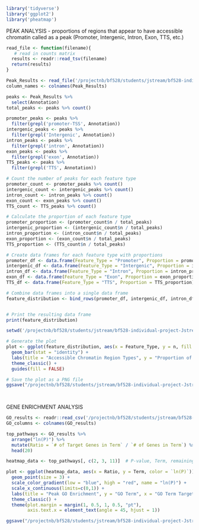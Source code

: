 

```r
library('tidyverse')
library('ggplot2')
library('pheatmap')
```
PEAK ANALYSIS - proportions of regions that appear to have accessible chromatin called as a peak (Promoter, Intergenic, Intron, Exon, TTS, etc.)
```r
read_file <- function(filename){
   # read in counts matrix
  results <- readr::read_tsv(filename) 
  return(results)
}

Peak_Results <- read_file('/projectnb/bf528/students/jstream/bf528-individual-project-Jstream11/results/annotate_peaks.txt')
column_names <- colnames(Peak_Results)
```
```r
peaks <- Peak_Results %>%
  select(Annotation)
total_peaks <- peaks %>% count()

promoter_peaks <- peaks %>%
  filter(grepl('promoter-TSS', Annotation))
intergenic_peaks <- peaks %>%
  filter(grepl('Intergenic', Annotation))
intron_peaks <- peaks %>%
  filter(grepl('intron', Annotation))
exon_peaks <- peaks %>%
  filter(grepl('exon', Annotation))
TTS_peaks <- peaks %>%
  filter(grepl('TTS', Annotation))

# Count the number of peaks for each feature type
promoter_count <- promoter_peaks %>% count() 
intergenic_count <- intergenic_peaks %>% count()
intron_count <- intron_peaks %>% count()
exon_count <- exon_peaks %>% count()
TTS_count <- TTS_peaks %>% count()

# Calculate the proportion of each feature type
promoter_proportion <- (promoter_count$n / total_peaks)
intergenic_proportion <- (intergenic_count$n / total_peaks)
intron_proportion <- (intron_count$n / total_peaks)
exon_proportion <- (exon_count$n / total_peaks)
TTS_proportion <- (TTS_count$n / total_peaks)

# Create data frames for each feature type with proportions
promoter_df <- data.frame(Feature_Type = "Promoter", Proportion = promoter_proportion)
intergenic_df <- data.frame(Feature_Type = "Intergenic", Proportion = intergenic_proportion)
intron_df <- data.frame(Feature_Type = "Intron", Proportion = intron_proportion)
exon_df <- data.frame(Feature_Type = "Exon", Proportion = exon_proportion)
TTS_df <- data.frame(Feature_Type = "TTS", Proportion = TTS_proportion)

# Combine data frames into a single data frame
feature_distribution <- bind_rows(promoter_df, intergenic_df, intron_df, exon_df, TTS_df)


# Print the resulting data frame
print(feature_distribution)
```
```r
setwd('/projectnb/bf528/students/jstream/bf528-individual-project-Jstream11')

# Generate the plot
plot <- ggplot(feature_distribution, aes(x = Feature_Type, y = n, fill = Feature_Type)) +
  geom_bar(stat = "identity") + 
  labs(title = "Accessible Chromatin Region Types", y = "Proportion of Peaks", x = "Genomic Feature Type") +
  theme_classic() +
  guides(fill = FALSE)

# Save the plot as a PNG file
ggsave("/projectnb/bf528/students/jstream/bf528-individual-project-Jstream11/results/Region_distribution_plot.png", plot, width = 8, height = 6, dpi = 300)

  
```

GENE ENRICHMENT ANALYSIS
```r
GO_results <- readr::read_csv('/projectnb/bf528/students/jstream/bf528-individual-project-Jstream11/results/GO_results.csv') 
GO_columns <- colnames(GO_results)
```

```r
top_pathways <- GO_results %>% 
  arrange("ln(P)") %>%
  mutate(Ratio = `# of Target Genes in Term` / `# of Genes in Term`) %>%
  head(20)

heatmap_data <- top_pathways[, c(2, 3, 11)]  # P-value, Term, remaining columns (conditions/samples)

plot <- ggplot(heatmap_data, aes(x = Ratio, y = Term, color = `ln(P)`)) +
  geom_point(size = 3) + 
  scale_color_gradient(low = "blue", high = "red", name = "ln(P)") +
  scale_x_continuous(limits=c(0,1)) +
  labs(title = "Peak GO Enrichment", y = "GO Term", x = "GO Term Target Genes Ratio") +
  theme_classic() +
  theme(plot.margin = margin(1, 0.5, 1, 0.5, "pt"),
        axis.text.x = element_text(angle = 45, hjust = 1)) 

ggsave("/projectnb/bf528/students/jstream/bf528-individual-project-Jstream11/results/Gene_enrichment_plot.png", plot, width = 10, height = 6, dpi = 300)

```